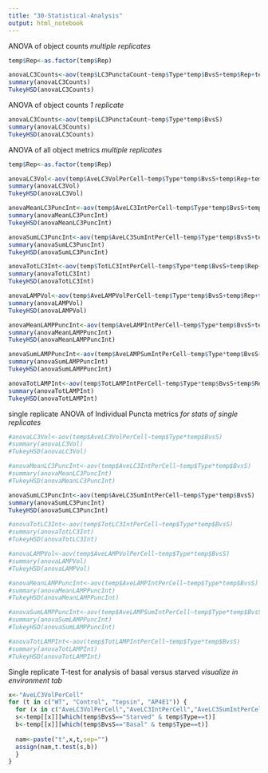 ```yaml
---
title: "30-Statistical-Analysis"
output: html_notebook
---
```

ANOVA of object counts
*multiple replicates*
```r
temp$Rep<-as.factor(temp$Rep)

anovaLC3Counts<-aov(temp$LC3PunctaCount~temp$Type*temp$BvsS+temp$Rep+temp$Rep:temp$Type)
summary(anovaLC3Counts)
TukeyHSD(anovaLC3Counts)
```

ANOVA of object counts
*1 replicate*
```r
anovaLC3Counts<-aov(temp$LC3PunctaCount~temp$Type*temp$BvsS)
summary(anovaLC3Counts)
TukeyHSD(anovaLC3Counts)
```


ANOVA of all object metrics
*multiple replicates*
```r
temp$Rep<-as.factor(temp$Rep)

anovaLC3Vol<-aov(temp$AveLC3VolPerCell~temp$Type*temp$BvsS+temp$Rep+temp$Rep:temp$Type)
summary(anovaLC3Vol)
TukeyHSD(anovaLC3Vol)

anovaMeanLC3PuncInt<-aov(temp$AveLC3IntPerCell~temp$Type*temp$BvsS+temp$Rep+temp$Rep:temp$Type)
summary(anovaMeanLC3PuncInt)
TukeyHSD(anovaMeanLC3PuncInt)

anovaSumLC3PuncInt<-aov(temp$AveLC3SumIntPerCell~temp$Type*temp$BvsS+temp$Rep+temp$Rep:temp$Type)
summary(anovaSumLC3PuncInt)
TukeyHSD(anovaSumLC3PuncInt)

anovaTotLC3Int<-aov(temp$TotLC3IntPerCell~temp$Type*temp$BvsS+temp$Rep+temp$Rep:temp$Type)
summary(anovaTotLC3Int)
TukeyHSD(anovaTotLC3Int)

anovaLAMPVol<-aov(temp$AveLAMPVolPerCell~temp$Type*temp$BvsS+temp$Rep+temp$Rep:temp$Type)
summary(anovaLAMPVol)
TukeyHSD(anovaLAMPVol)

anovaMeanLAMPPuncInt<-aov(temp$AveLAMPIntPerCell~temp$Type*temp$BvsS+temp$Rep+temp$Rep:temp$Type)
summary(anovaMeanLAMPPuncInt)
TukeyHSD(anovaMeanLAMPPuncInt)

anovaSumLAMPPuncInt<-aov(temp$AveLAMPSumIntPerCell~temp$Type*temp$BvsS+temp$Rep+temp$Rep:temp$Type)
summary(anovaSumLAMPPuncInt)
TukeyHSD(anovaSumLAMPPuncInt)

anovaTotLAMPInt<-aov(temp$TotLAMPIntPerCell~temp$Type*temp$BvsS+temp$Rep+temp$Rep:temp$Type)
summary(anovaTotLAMPInt)
TukeyHSD(anovaTotLAMPInt)
```

single replicate ANOVA of Individual Puncta metrics
*for stats of single replicates*
```r
#anovaLC3Vol<-aov(temp$AveLC3VolPerCell~temp$Type*temp$BvsS)
#summary(anovaLC3Vol)
#TukeyHSD(anovaLC3Vol)

#anovaMeanLC3PuncInt<-aov(temp$AveLC3IntPerCell~temp$Type*temp$BvsS)
#summary(anovaMeanLC3PuncInt)
#TukeyHSD(anovaMeanLC3PuncInt)

anovaSumLC3PuncInt<-aov(temp$AveLC3SumIntPerCell~temp$Type*temp$BvsS)
summary(anovaSumLC3PuncInt)
TukeyHSD(anovaSumLC3PuncInt)

#anovaTotLC3Int<-aov(temp$TotLC3IntPerCell~temp$Type*temp$BvsS)
#summary(anovaTotLC3Int)
#TukeyHSD(anovaTotLC3Int)

#anovaLAMPVol<-aov(temp$AveLAMPVolPerCell~temp$Type*temp$BvsS)
#summary(anovaLAMPVol)
#TukeyHSD(anovaLAMPVol)

#anovaMeanLAMPPuncInt<-aov(temp$AveLAMPIntPerCell~temp$Type*temp$BvsS)
#summary(anovaMeanLAMPPuncInt)
#TukeyHSD(anovaMeanLAMPPuncInt)

#anovaSumLAMPPuncInt<-aov(temp$AveLAMPSumIntPerCell~temp$Type*temp$BvsS)
#summary(anovaSumLAMPPuncInt)
#TukeyHSD(anovaSumLAMPPuncInt)

#anovaTotLAMPInt<-aov(temp$TotLAMPIntPerCell~temp$Type*temp$BvsS)
#summary(anovaTotLAMPInt)
#TukeyHSD(anovaTotLAMPInt)
```


Single replicate T-test for analysis of basal versus starved
*visualize in environment tab*
```r
x<-"AveLC3VolPerCell"
for (t in c("WT", "Control", "tepsin", "AP4E1")) {
  for (x in c("AveLC3VolPerCell","AveLC3IntPerCell","AveLC3SumIntPerCell","TotLC3IntPerCell","AveLAMPVolPerCell","AveLAMPIntPerCell","AveLAMPSumIntPerCell","TotLAMPIntPerCell")){
  s<-temp[[x]][which(temp$BvsS=="Starved" & temp$Type==t)]
  b<-temp[[x]][which(temp$BvsS=="Basal" & temp$Type==t)]
  
  nam<-paste("t",x,t,sep="")
  assign(nam,t.test(s,b))
  }
}



```